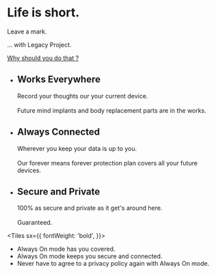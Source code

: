 


<Banner>

# Life is short.

Leave a mark.

... with Legacy Project.

[Why should you do that ?](/why-sign-up)

</Banner>

<Tiles>

- ## Works Everywhere
  Record your thoughts our your current device.<br /><br />
  Future mind implants and body replacement parts are in the works.
- ## Always Connected
  Wherever you keep your data is up to you.<br /><br />
  Our forever means forever protection plan covers all your future devices.
- ## Secure and Private
  100% as secure and private as it get's around here.<br /><br />
  Guaranteed.

</Tiles>

<Tiles
  sx={{
    fontWeight: 'bold',
  }}>

- Always On mode has you covered.
- Always On mode keeps you secure and connected.
- Never have to agree to a privacy policy again with Always On mode.

</Tiles>

